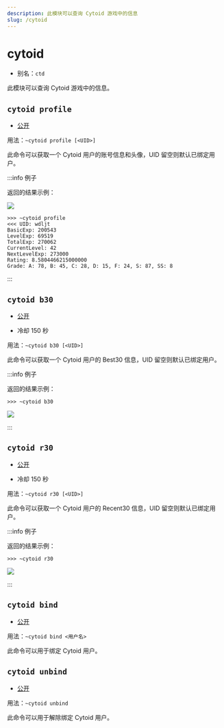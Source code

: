 ```yaml
---
description: 此模块可以查询 Cytoid 游戏中的信息
slug: /cytoid
---
```


# cytoid

- 别名：`ctd`

此模块可以查询 Cytoid 游戏中的信息。

## `cytoid profile`

- [公开](permissions) 

用法：`~cytoid profile [<UID>]`

此命令可以获取一个 Cytoid 用户的账号信息和头像，UID 留空则默认已绑定用户。

:::info 例子

返回的结果示例：

![](https://s1.ax1x.com/2023/09/02/pPBLmuj.png)

```
>>> ~cytoid profile
<<< UID: wdljt
BasicExp: 200543
LevelExp: 69519
TotalExp: 270062
CurrentLevel: 42
NextLevelExp: 273000
Rating: 8.5804466215000000
Grade: A: 78, B: 45, C: 28, D: 15, F: 24, S: 87, SS: 8
```

:::

## `cytoid b30`

- [公开](permissions) 

- 冷却 150 秒

用法：`~cytoid b30 [<UID>]`

此命令可以获取一个 Cytoid 用户的 Best30 信息，UID 留空则默认已绑定用户。

:::info 例子

返回的结果示例：

```
>>> ~cytoid b30
```

![](https://s1.ax1x.com/2023/09/02/pPBLTxg.png)

:::

## `cytoid r30`

- [公开](permissions)

- 冷却 150 秒

用法：`~cytoid r30 [<UID>]`

此命令可以获取一个 Cytoid 用户的 Recent30 信息，UID 留空则默认已绑定用户。

:::info 例子

返回的结果示例：

```
>>> ~cytoid r30
```

![](https://s1.ax1x.com/2023/09/02/pPBLnDs.png)

:::

## `cytoid bind`

- [公开](permissions)

用法：`~cytoid bind <用户名>`

此命令可以用于绑定 Cytoid 用户。

## `cytoid unbind`

- [公开](permissions)

用法：`~cytoid unbind`

此命令可以用于解除绑定 Cytoid 用户。